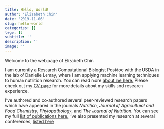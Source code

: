 ```yaml
---
title: Hello, World!
author: 'Elizabeth Chin'
date: '2019-11-06'
slug: hello-world
categories: []
tags: []
subtitle: ''
description: ''
image: ''
---
```


Welcome to the web page of Elizabeth Chin!  

I am currently a Research Computational Biologist Postdoc with the USDA in the lab of Danielle Lemay, where I am applying machine learning techniques to human nutrition research. You can read more [about me here.](https://ebeth-chin.github.io/top/about/) Please check out my [CV page](https://ebeth-chin.github.io/top/cv/) for more details about my skills and research experience.    

I've authored and co-authored several peer-reviewed research papers which have appeared in the journals *Nutrition*, *Journal of Agricultural and Food Chemistry*, *Phytopathology*, and *The Journal of Nutrition*. You can see my full [list of publications here.](https://ebeth-chin.github.io/top/publications/) I've also presented my research at several conferences, [listed here](https://ebeth-chin.github.io/top/presentations/)   